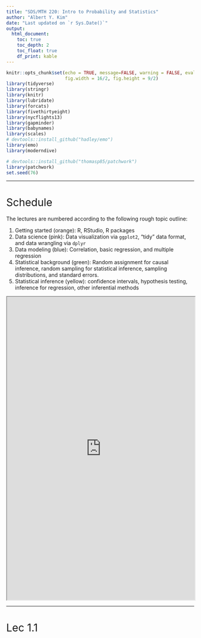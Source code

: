 ```yaml
---
title: "SDS/MTH 220: Intro to Probability and Statistics"
author: "Albert Y. Kim"
date: "Last updated on `r Sys.Date()`"
output:
  html_document:
    toc: true
    toc_depth: 2
    toc_float: true
    df_print: kable
---
```


<style>
h1{font-weight: 400;}
</style>

```r
knitr::opts_chunk$set(echo = TRUE, message=FALSE, warning = FALSE, eval=FALSE, 
                      fig.width = 16/2, fig.height = 9/2)
library(tidyverse)
library(stringr)
library(knitr)
library(lubridate)
library(forcats)
library(fivethirtyeight)
library(nycflights13)
library(gapminder)
library(babynames)
library(scales)
# devtools::install_github("hadley/emo")
library(emo)
library(moderndive)

# devtools::install_github("thomasp85/patchwork")
library(patchwork)
set.seed(76)
```
<style>
h1{font-weight: 400;}
</style>

***

# Schedule 

The lectures are numbered according to the following rough topic outline: 

1. Getting started (orange): R, RStudio, R packages
1. Data science (pink): Data visualization via `ggplot2`, "tidy" data format, and data wrangling via `dplyr`
1. Data modeling (blue): Correlation, basic regression, and multiple regression
1. Statistical background (green): Random assignment for causal inference, random sampling for statistical inference, sampling distributions, and standard errors. 
1. Statistical inference (yellow): confidence intervals, hypothesis testing, inference for regression, other inferential methods

<iframe src="https://docs.google.com/spreadsheets/d/e/2PACX-1vQM-5FVt5BKJZsfElEV19NwD2MXGgSVUfGLB7dUoD0MbCU6Dkzqx66UMxbgqMaiS6H8CP8numV5Xaf-/pubhtml?gid=1373353942&single=true&amp;widget=true&amp;headers=false" width="100%" height="810"></iframe>





***

# Lec 1.1


<!--


# Lec 5.11 + Final Exam Notes

## Final Exam

**Dates/times**: 

* Time/place listed [here](https://www.amherst.edu/system/files/media/Spring%25202018%2520Final%2520Exam%2520by%2520Course_1.pdf). 
* Midterm review Wed 5/2 7:30pm in Merrill 4.
    a) Go over [practice exam](static/Midterm-III.pdf). Note:
          + No solutions will be posted as I do not have a digital copy. 
          + This was a non-cummulative "third midterm" and not a cummulative final exam; expect your final to be longer.
    b) Go over past problem sets.
    c) Any questions you may have; if possible Slack them to me in advance.
* Office hours in SMudd 208
    a) Reading week: Thurs 5/3 2:30pm-5:30pm
    a) Finals week: Mon 5/7 1pm-5pm 
* Study center drop-in hours in Merrill 300B.
    a) Reading week:
        1. Sun 4/29 8pm-9pm
        1. Mon 4/30 7pm-9pm
        1. Tues 5/1 7pm-9pm
        1. Wed 5/2 7pm-9pm
        1. Thurs 5/3 8pm-9pm
    a) Finals week:
        1. Sun 5/6 7pm-9pm
        1. Mon 5/7 7pm-9pm


**Topics**:

* Please bring:
    a) A calculator (cell phone calculators not allowed). If you do not have access to one please Slack me. 
    a) (Optional) A single 3 x 5 inch double-sided index card "cheatsheet" with your name on it. You'll be submitting these with your final exam.
* Cummulative:
    + All lectures: Lec 1.1 thru Lec 5.11
    + All problem sets, both R and written components, including PS13 posted below.
* Use your class notes as your roadmap:
    a) They summarize what’s been covered in ModernDive + SDM and emphasize tricky ideas.
    b) They point to extra material on course webpage. 
* Questions involving basic pseudocode as seen in Lec 2.9 below on available seat miles may be asked.


## A/B Testing as a two-sample test

Recall the [results](static/africa/africa.html) of the "How many countries are there in Africa?" A/B test from Lec 4.3 where we randomly primed 

* Roughly half the students with "Are there less than 14 countries in Africa?"
* Roughly half the students with "Are there more than 94 countries in Africa?"

```r
africa <- read_csv("https://rudeboybert.github.io/STAT135/static/africa/africa.csv") %>% 
  select(group, number_of_countries)
head(africa)
ggplot(africa, aes(x = group, y = number_of_countries)) +
  geom_boxplot() +
  labs(x = "Priming statement", y = "Guessed number of countries in Africa",
       title = "Effects of priming on guessed number of countries in Africa")
```

**Analysis approach 1: Regression**

```r
africa_regression <- lm(number_of_countries ~ group, data = africa)
get_regression_table(africa_regression)
```


**Analysis approach 2: Two-sample t-test**

```r
t.test(number_of_countries ~ group, data = africa)
```




***



# Problem set 13 {#PS13}

## Overview

* Assigned Tuesday 4/25, **but you will not submit it**. Solutions to be posted during reading week.
* Only written component
* Learning goals:
    1. Inference for means: confidence intervals and hypothesis testing
    1. ANOVA
    1. Two-sample inference
    
## 1. Written component {#PS13_written}

1. Exercise 20.7 on home sales (page 540). For part a), assume all conditions are met since the sample size $n=36$ is "large enough."
1. Exercise 20.24 on parking
1. Exercise 20.38 on saving gas. Assume since the sample size $n=50$ is large, we can use the standard normal $z$-curve to compute $p$-values and not the $t$-distribution.
1. Exercise 26.1 on popcorn (page 774). Skip part ~~c)~~ b) and d); do parts a) and c) where the p-value is 0.00037. 
1. Exercise 26.5 on baking yeast. Skip part c)
1. Exercise 22.28 on graduation (page 618). Skip part a)


## 1. Written component solutions {#PS13_written_solutions}

Solutions <a target="_blank" class="page-link" href="static/PS/PS13_written_solutions.pdf">`PS13_written_solutions.pdf`</a>


***



# Lec 5.10

## Previous basic regression

Recall from ModernDive Chapter 6.2.2 we saw simple regression with one categorical explanatory variable:

* $y$: Life expectancy
* $x$: Continent (categorical with Africa set as baseline)

```r
library(ggplot2)
library(dplyr)
library(gapminder)
library(moderndive)

# Wrangle data:
gapminder2007 <- gapminder %>%
  filter(year == 2007) %>% 
  select(country, continent, lifeExp, gdpPercap)

# Exploratory data analysis:
ggplot(gapminder2007, aes(x = continent, y = lifeExp)) +
  geom_boxplot() +
  labs(x = "Continent", y = "Life expectancy", title = "Fig 1: Life expectancy by continent") 

# Fit regression
lifeExp_model <- lm(lifeExp ~ continent, data = gapminder2007)
get_regression_table(lifeExp_model)
```

For Americas, Asia, Europe, and Oceania, since all four 95% confidence intervals for the "bump" in the intercept relative to the baseline group Africa **do not** contain 0, this is suggestive that all four continents have significantly higher life expectancies than Africa. 

## Goal of ANOVA

Look at the above boxplot. Keeping in mind that while the solid black lines inside the boxes represent medians and not means, what ANOVA answers is: are the mean life expectancies of the 5 continents the same or is at least one of them different?

## ANOVA table

Here we have $k=5$ groups (each being a continent) and $n = 142$ observations (each being a country in 2007). Let's generate the ANOVA table by applying the `anova()` function to our saved model in `lifeExp_model`.

```r
anova(lifeExp_model)
```
```r
# anova(lifeExp_model) %>% 
#   broom::tidy(na.rm=TRUE) %>% 
#   mutate_if(is.numeric, round, digits = 4)
```

|term      |  df|     sumsq|    meansq| statistic| p.value|
|:---------|---:|---------:|---------:|---------:|-------:|
|continent |   4| 13060.676| 3265.1691|    59.714|       0|
|Residuals | 137|  7491.177|   54.6801|          |        |

The "null distribution" is the $F$ distribution with degrees of freedom

* $df_1 = k-1 = 5-1 = 4$
* $df_2 = n-k-1 = 142-4-1 = 137$

```r
dat <- data_frame(
  x = seq(0, 60, length = 1000) ,
  F = df(x, df1 = 4, df2 = 137)
)
ggplot(data=dat, aes(x=x)) + 
  geom_polygon(aes(y=F), fill="red", alpha=0.6) + 
  labs(x = "F", y = "density", title = "Fig 2: Null distribution of F test statistic") +
  geom_vline(xintercept = 59.714)
```

You can create a similar plot using `xpf()` (similarly to the `xpnorm()` function we used before when the null distribution is normal):

```r
library(mosaic)
xpf(59.714, df1 = 4, df2 = 137)
```



***



# Lec 5.8

On using p-values vs confidence intervals

* [Psychology journal bans papers containing p-values](https://www.nature.com/news/psychology-journal-bans-p-values-1.17001) "because the statistics were too often used to support lower-quality research."
* The [American Statistical Association](https://www.nature.com/news/statisticians-issue-warning-over-misuse-of-p-values-1.19503) put out a statement advising researchers to "avoid drawing scientific conclusions or making policy decisions based on p-values alone."



***


# Problem set 12 {#PS12}

## Overview

* Assigned Wednesday 4/18, due Tuesday 4/24.
* Only written component
* Learning goals: Practice inference for regression


## 1. Written component {#PS12_written}

1. Exercise 19.24 (page 515) on educated mothers. You can skip part b)
1. Exercise 25.1 (page 718) on graduation
1. ~~Exercise 25.3 on graduation~~ Skip.
1. Exercise 25.7 on graduation
1. Exercise 25.11 on graduation
1. Exercise 25.13 on graduation
1. Exercise 25.17 on graduation
1. Exercise 25.22 on house prices. Skip part c)
1. Exercise 25.24 on second home
1. Part VI Review Exercises 42 (page 742) on Old Faithful. Skip parts e) and f)
1. Revisit the solutions to PS08 R Markdown component <a target="_blank" class="page-link" href="static/PS/PS08_solutions.html">`PS08_solutions.html`</a>
    a) Recompute by hand the 95% confidence interval for the population slope for `log10_sqft_living` [0.399, 0.980] as we did in Lec 5.7
    a) Using $\alpha=0.01$ conduct a hypothesis test for the "condition 5" row. State your conclusion using both statistical and non-statistical language.


## 1. Written component solutions {#PS12_written_solutions}

Solutions <a target="_blank" class="page-link" href="static/PS/PS12_written_solutions.pdf">`PS12_written_solutions.pdf`</a>


***




# Problem set 11 {#PS11}

## Overview

* Assigned Wednesday 4/11, due Tuesday 4/17.
* Two components:
    1. Written component: To be handed in on paper at the start of lecture; no email submissions will be accepted.
    1. Central Limit Theorem quiz component. You'll have a quiz at the start of lecture on Tuesday 4/17. 



## 1. Written component {#PS11_written}

Note SDM is the textbook Stats: Data and Models 4th edition. 

1. SDM Exercise 18.15 on confidence intervals (p.490)
1. SDM Exercise 18.16 on confidence intervals
1. SDM Exercise 19.2 on being psychic (p.512)
1. SDM Exercise 19.4 on being psychic
1. SDM Exercise 19.7 on being psychic
1. SDM Exercise 19.9 on bad medicine


## 1. Written component solutions {#PS11_written_solutions}

Solutions <a target="_blank" class="page-link" href="static/PS/PS11_written_solutions.pdf">`PS11_written_solutions.pdf`</a>


## 2. Quiz component

<center>
<iframe width="533" height="300" src="https://www.youtube.com/embed/jvoxEYmQHNM" frameborder="0" allow="autoplay; encrypted-media" allowfullscreen></iframe>
</center>

<br>

Watch the above video on the Central Limit Theorem before lecture on Tuesday 4/17. At the start of lecture, you will have a brief quiz worth one tenth of your engagement grade (thus 1% overall).

## 2. Quiz component solutions


**Question 1**: The Central Limit Theorem guarantees what?



* **The averages of samples have approximately normal distributions**. In other words, the sampling distribution of $\overline{x}$ is Normal
* **As sample size gets bigger, the distribution of averages get more normal and narrower**. In other words, as $n \longrightarrow\infty$ the sampling distribution of $\overline{x}$ will more and more ressemble a perfect normal curve AND it gets narrower i.e. the spread shrinks i.e. the standard error gets smaller. 

<center>
<img src="static/images/CLT.png" alt="Drawing" style="height: 300px;"/>
</center>

<br>

**Question 2** For the Central Limit Theorem to "work," the population distribution from which you extract the samples to compute the sample averages should be normal as well.
    + a) TRUE or FALSE
    + b) What example is used in the video? Be specific about the nature of the distribution.

FALSE. For example, say we draw samples of size $n$ from the population distribution of dragon wing-spans, which everyone knows is bimodal. Even if this population distribution of individual dragon wing-spans isn't normal, the sampling distribution of $\overline{x}$ based on samples of size $n$ will still be normal.

<center>
<img src="static/images/dragon.png" alt="Drawing" style="height: 300px;"/>
</center>

<br>


***





# Lec 5.4

"Replicable" random values. Copy the following into a scratchpad and run the following code portions individually:

```r
# Run this
sample(1:10)

# Then this
sample(1:10)

# Then this
sample(1:10)

# Note how the results are different, due randomness. Now run this:
set.seed(76)
sample(1:10)

# Then this:
set.seed(76)
sample(1:10)

# Then this. Because the seed is different, the results are different:
set.seed(79)
sample(1:10)
```

We see that if we set the seed value, we get "replicable" randomness. Pick any number you like as the seed value. For example, [76 is a favorite number of mine](http://www.macleans.ca/wp-content/uploads/2014/05/MAC21_SUBBAN_CAROUSEL.jpg). 






***






# Problem set 10 {#PS10}

## Overview

* Assigned Friday 4/6, due Tuesday 4/10.
* Two components:
    1. R Markdown component: Submit both your `PS10_FirstName_LastName.Rmd` and `PS10_FirstName_LastName.html` files on [DropBox](https://www.dropbox.com/request/1pkgPo0nUdwSC00C1l1s) by 9am.
    1. Written component: To be handed in on paper at the start of lecture; no email submissions will be accepted.
* Learning goals:
    1. Inferring about an unknown population proportion $p$ using a confidence interval centered around the sample proportion: $\widehat{p} \pm \text{MoE}$:
    1. Generalizing the in-class "simulation of the sampling distribution"
        + From what we did in class: Estimating the population proportion red $p$ in the sampling bowl using the sample proportion $\widehat{p}$ based on a sample from the shovel with $n=50$ slots (both tactile and virtual samples).
        + To a new scenario: Estimating the population mean age $\mu$ in a sack of pennies using the sample mean $\overline{x}$ based on a sampled handful of $n=50$ pennies (only virtual samples).

<center>
<img src="static/images/sampling2.jpg" alt="Drawing" style="height: 200px;"/>
<img src="static/images/left_arrow.png" alt="Drawing" style="width: 50px;"/> 
<img src="static/images/sack_of_pennies.jpg" alt="Drawing" style="height: 200px;"/>
</center>

<br>

## 1. R Markdown component {#PS10_code}

1. **Hints**:
    1. Knit the problem set once before starting and read over the HTML file first.
    1. I *highly* recommend `View()`ing all data frames in your console as you go, but remember that you cannot include `View()` code in your `.Rmd` file.
1. Download the following R Markdown template file, upload it to RStudio Server and rename it to reflect your name: <a href="static/PS/PS10_FirstName_LastName.Rmd" download>`PS10_FirstName_LastName.Rmd`</a>
1. Complete the problems in the `.Rmd` file and make sure your file knits.
1. Export the **both** these files and submit using this [DropBox](https://www.dropbox.com/request/1pkgPo0nUdwSC00C1l1s) link
    + `PS10_FirstName_LastName.Rmd`
    + `PS10_FirstName_LastName.html`


## 1. R Markdown component solutions {#PS10_code_solutions}

* HTML file of solutions <a target="_blank" class="page-link" href="static/PS/PS10_solutions.html">`PS10_solutions.html`</a>
* `.Rmd` R Markdown source file of solutions <a href="static/PS/PS10_solutions.Rmd" download>`PS10_solutions.Rmd`</a>


## 2. Written component {#PS10_written}

Note SDM is the textbook Stats: Data and Models 4th edition. 


1. SDM Exercise 17.11 on market research (p.464).
1. SDM Exercise 17.20 on M&M parts b) and c) only
1. SDM Exercise 18.2 on "How's life?" (p.488)
1. SDM Exercise 18.6 on "How's life?". Hint:

```{eval=FALSE}
library(mosaic)
xqnorm(0.975, mean = 0, sd = 1)
```


## 1. Written component solutions {#PS10_written_solutions}

Solutions <a target="_blank" class="page-link" href="static/PS/PS10_written_solutions.pdf">`PS10_written_solutions.pdf`</a>





***




# Lec 5.1 + Midterm II Notes

## Midterm II

**Admin**: 

* Extra office hours this Wednesday 4/4 3:30pm-5:15pm in SMudd 208.
* If you require special accommodations, please fill out this [Google Form](https://docs.google.com/forms/d/e/1FAIpQLScaOVK9tlj4RvIffCxsjU6Dbo48teh3bhXwudeqlqsgE695eQ/viewform) by Tuesday at 5pm. 
* Midterm review tomorrow Tue 4/3 7pm-8pm in Merrill Science 4.
    a) Go over [practice midterm](static/Midterm-II.pdf). Note:
          + No solutions will be posted as I do not have a digital copy. 
          + The midterm last semester only covered modeling, there were no questions on statistical background (the green topics in the spreadsheet above.)
    b) Go over past problem sets
    c) Any questions you may have; if possible Slack them to me in advance.

**Topics**:

* Midterm covers
    + Lectures 3.1-4.6 (blue and green topics in schedule)
    + PS06-PS09.
* Use your class notes as your roadmap:
    a) They summarize what’s been covered in ModernDive + SDM and emphasize tricky ideas.
    b) They point to extra material on course webpage. 
* While you might need to understand given code, you will not be asked to directly write fully-functioning code. I might however ask you to write pseudocode as seen in Lec 2.9 on available seat miles.






***




# Lec 4.6

Recall:

* **Accuracy** relates to "how on target are we?" In other words, is the sampling distribution for the 1000 values of $\widehat{p}$ centered at the true population proportion $p$? 
* **Precision** relates to "how consistent are we?" or "how much do our estimates vary?" In other words, what is the spread of the sampling distribution for the 1000 values of $\widehat{p}$ as quantified by the standard deviation, which in this special case is called the standard error?  

<center>
<img src="static/images/accuracy_vs_precision.png" alt="Drawing" style="width: 500px;"/>
</center>






***





# Problem set 9 {#PS09}

## Overview

* Assigned Wed 3/28, due Tuesday 4/3
* Only one component:
    1. Written component: To be handed in on paper at the start of lecture; no email submissions will be accepted.
* Learning goals:
    1. Think about bias, random sampling, observational studies and random assignment for designed experiments. 
    1. Study the normal distribution

## 1. Written component {#PS09_written}

Note SDM is the textbook Stats: Data and Models 4th edition.

1. SDM Exercise 11.8 on Satisfactory satisfaction samples (p.314)
1. SDM Exercise 11.18 on social life. Questions are listed at the end of Exercise 11.16; do parts a), b), d), e), f), g)
1. SDM Exercise 12.2 on E-commerce (p.336)
1. SDM Exercise 12.20 on honesty
1. SDM Exercise 12.22 on vitamin B12. Questions are listed just before Exercise 12.21.
1. SDM Exercise 12.24 on insomnia. Questions are listed just before Exercise 12.21.
1. SDM Exercise 12.30 on greyhounds. Questions are listed just before Exercise 12.21.
1. SDM Exercise 5.2 on Mensa (p.134)
1. SDM Exercise 5.8 on IQ
    + Part a) is asking you to draw the normal curve and fill in the areas like on p.122
    + Hint: You can use the `xpnorm()` function from the `mosaic` package we saw in Lec 4.4 to verify your answers.
1. SDM Exercise 5.18 on Checkup
1. SDM Exercise 5.42 on Customer database
1. SDM Exercise 5.46 on IQ. Hint: In the `mosaic` package:
    + `xpnorm()` takes as input an `x` value and returns the proportion of the area of the normal curve on either side of `x`
    + `xqnorm()` does the reverse. It takes as input as desired proportion of the area of the normal curve and returns the `x` value


## 1. Written component solutions {#PS09_written_solutions}

Solutions <a target="_blank" class="page-link" href="static/PS/PS09_written_solutions.pdf">`PS09_written_solutions.pdf`</a>



***



# Lec 4.4

Interactive [Shiny app](https://www.datacamp.com/courses/building-web-applications-in-r-with-shiny) on Normal Distributions, in particular sliders to vary the orange normal curve's

1. mean $\mu$ i.e. center
1. standard deviation $\sigma$ i.e. spread

<center>
<a target="_blank" href="https://beta.rstudioconnect.com/connect/#/apps/3408/"><img src="static/images/normal_distribution.png" title="Normal distribution" width="600"/></a>
</center>





***


# Lec 4.3

* "Number of countries in Africa" results to be posted [here](static/africa/africa.html)
* [Google Form](https://docs.google.com/forms/d/e/1FAIpQLSfiA4RBXFupeaKs6cZ0yQDCGqkC4EsHR9jSvC7QyMpar-Mgew/viewform) to enter in sampling exercise data from today. 






***




# Lec 4.2

How Facebook makes [$100 million a day](http://www.adweek.com/digital/facebook-raked-in-9-16-billion-in-ad-revenue-in-the-second-quarter-of-2017/) (based on 2017 2nd quarter results):

1. [Split testing](https://www.facebook.com/business/help/1738164643098669), in particular the:
    + The video
    + "How split testing works" bullet points
1. From this [additional page](https://www.facebook.com/business/news/optimize-your-ads-with-split-testing), consider this image:

<center>
<img src="https://scontent.fbed1-2.fna.fbcdn.net/v/t39.2365-6/16781172_1889071008003422_7487644975081979904_n.gif?_nc_cat=0&oh=766bdf6ed3179016603380781a2e1d25&oe=5B31AA0B" alt="Drawing" style="width: 600px;"/>
</center>





***






# Problem set 8 {#PS08}

## Overview

* Assigned Tuesday 3/20, due Tuesday 3/27
* ~~Three~~ Two components: 
    1. R Markdown component: Submit **both** your `PS08_FirstName_LastName.Rmd` and `PS08_FirstName_LastName.html` files on [DropBox](https://www.dropbox.com/request/MzWcOGVIArEMCLpAZSgp) by 9am.
    1. Netflix "Black Mirror" quiz component. You'll have a quiz at the start of lecture on Tuesday 3/27. 
    1. ~~Written component~~ No written component this week. 
* Learning goals: Wrap up multiple regression.



## 1. R Markdown component {#PS08_code}

1. **Do this first!** Run the following line of code in your console to update 
the moderndive package to the latest [development version](https://github.com/moderndive/moderndive): `devtools::install_github("moderndive/moderndive")`
1. Download the following R Markdown template file, upload it to RStudio Server and rename it to reflect your name: <a href="static/PS/PS08_FirstName_LastName.Rmd" download>`PS08_FirstName_LastName.Rmd`</a>
1. **Do this first before editing the `.Rmd` file!**: Knit the file once and read over the questions first.
1. Complete the problems in the `.Rmd` file and make sure your file knits. If you are having trouble "knitting" your document, before asking for help, see if one of these [6 fixes](https://docs.google.com/document/d/1P7IyZ4On9OlrCOhygFxjC7XhQqyw8OludwChz-uFd_o/) work. In my experience, these fixes cover 90% of "knitting" errors.
1. Export the **both** these files and submit using this [DropBox](https://www.dropbox.com/request/MzWcOGVIArEMCLpAZSgp) link
    + `PS08_FirstName_LastName.Rmd`
    + `PS08_FirstName_LastName.html`


## 1. R Markdown component solutions {#PS08_code_solutions}

* HTML file of solutions <a target="_blank" class="page-link" href="static/PS/PS08_solutions.html">`PS08_solutions.html`</a>
* `.Rmd` R Markdown source file of solutions <a href="static/PS/PS08_solutions.Rmd" download>`PS08_solutions.Rmd`</a>


## 2. Quiz component

<center>
<img src="static/images/hang_the_dj.png" alt="Drawing" style="width: 400px;"/>
</center>

<br>

Watch Netflix -> Black Mirror -> Season 4 -> Episode 4 "Hang the DJ" (about 51 minutes) before lecture on Tuesday 3/27. At the start of lecture, you will have a brief quiz worth one tenth of your engagement grade (thus 1% overall). Note, if you are uncomfortable watching sexually explicit scenes and would rather skip them, they occur at:

1. 15:10 - 16:32
1. 22:02 - 22:29
1. 24:46 - 24:53
1. 42:19 - 43:09

I encourage you to watch with your classmates! If you do not have access to Netflix please complete this [Google Form](https://docs.google.com/forms/d/e/1FAIpQLSdjU-zorD6vvl8IG0v-cKgGyfPfLCx3gNu_H0ZK9Ip2OE-SXw/viewform) by Thursday March 3/22 5pm. 




***




# Lec 4.1

**First scenario**: A doctor goes over medical records and finds that individuals who sleep with their shoes on tend to wake up with headaches. Does sleeping with your shoes on cause you to get a headache?

<center>
<img src="static/images/shoes.jpg" alt="Drawing" style="width: 300px;"/> 
<img src="static/images/left_arrow.png" alt="Drawing" style="width: 50px;"/> 
<img src="static/images/headache.jpg" alt="Drawing" style="width: 300px;"/>
</center>

<br>

**Other scenarios**:

1. You look at income data and find that individuals with more years of
education, in particular a college degree, tend to also have higher earnings.
Does college cause indivivuals to have higher earnings?
1. You look at the annual income of all Middlebury College faculty and find that
those faculty who identify as female tend to earn less than those who identify
as male. Does being female cause faculty to earn less than males at Middlebury?
1. You look at health records data and find that those individuals who take
multivitamins daily tend to be in better health. Do multivitamins cause better
health?



***





# Problem set 7 {#PS07}

## Overview

* Assigned Wednesday 3/7, due Tuesday 3/20 (after break)
* Three components: Two required and one optional
    1. R Markdown component: Submit **both** your `PS07_FirstName_LastName.Rmd` and `PS07_FirstName_LastName.html` files on [DropBox](https://www.dropbox.com/request/sZ1Nr8nrB1hocMchWVKG) by 9am.
    1. Written component: To be handed in on paper at the start of lecture; no email submissions will be accepted.
    1. **Optional**: DataCamp component.
* Learning goals:
    1. Basic regression with a categorical explanatory variable
    1. Starting multiple regression questions
    1. Unpacking hate crime occurrence in the US; extending on [Problem Set 02](#PS02)
* Hints:
    1. If you are having trouble "knitting" your document, before asking for help, see if one of these [6 fixes](https://docs.google.com/document/d/1P7IyZ4On9OlrCOhygFxjC7XhQqyw8OludwChz-uFd_o/) work. In my experience, these fixes cover 90% of "knitting" errors.



## 1. R Markdown component {#PS07_code}

1. Download the following R Markdown template file, upload it to RStudio Server and rename it to reflect your name: <a href="static/PS/PS07_FirstName_LastName.Rmd" download>`PS07_FirstName_LastName.Rmd`</a>
1. Complete the problems in the `.Rmd` file and make sure your file knits.
1. Export the **both** these files and submit using this [DropBox](https://www.dropbox.com/request/sZ1Nr8nrB1hocMchWVKG) link
    + `PS07_FirstName_LastName.Rmd`
    + `PS07_FirstName_LastName.html`
1. You should see the following confirmation screen:
<center>
<img src="static/images/confirmation.png" alt="Drawing" style="width: 400px;"/>
</center>



## 1. R Markdown component solutions {#PS07_code_solutions}

* HTML file of solutions <a target="_blank" class="page-link" href="static/PS/PS07_solutions.html">`PS07_solutions.html`</a>
* `.Rmd` R Markdown source file of solutions <a href="static/PS/PS07_solutions.Rmd" download>`PS07_solutions.Rmd`</a>



## 2. Written component {#PS07_written}

Note SDM is the textbook Stats: Data and Models 4th edition.

1. SDM Exercise 28.2 on candy sales (p.838)
1. SDM Exercise 28.4 on movie profits
1. SDM Exercise 28.12 more interpretations
1. SDM Exercise 28.14 parts a) and c) on Scottish hill races
1. SDM Exercise 28.20 parts a) and b) on GPA and SAT's


## 2. Written component solutions {#PS07_written_solutions}

Solutions <a target="_blank" class="page-link" href="static/PS/PS07_written_solutions.pdf">`PS07_written_solutions.pdf`</a>


## 3. Optional: DataCamp component

This week's DataCamp course [Multiple and Logistic Regression](https://www.datacamp.com/courses/multiple-and-logistic-regression) is **optional**. If you would like:

1. Another perspective on the same material we are learning, I recommend you in particular watch the videos.
1. More practice coding, I recommend you in particular go over the coding exercises.

Login to DataCamp, in the top navbar click Groups -> STAT/MATH 135 ... -> My Assignments -> 3 newly listed chapters:

1. Parallel slopes
1. Evaluating and extending parallel slopes model
1. Multiple Regression



***



# Lec 3.7

In ModernDive 7.2, we'll be modeling

* $y$ outcome variable teaching score
* Explantory variables:
    + $x_1$: numerical variable age
    + $x_2$: categorical (in this case binary) variable gender

but using two approaches:

1. ModernDive 7.2.2: Parallel slopes model
1. ModernDive 7.2.3: Interaction model


```r
load(url("http://www.openintro.org/stat/data/evals.RData"))
evals <- evals %>%
  select(score, age, gender)

coeff <- lm(score ~ age + gender, data = evals) %>% 
  coef() %>%
  as.numeric()
slopes <- evals %>%
  group_by(gender) %>%
  summarise(min = min(age), max = max(age)) %>%
  mutate(intercept = coeff[1]) %>%
  mutate(intercept = ifelse(gender == "male", intercept + coeff[3], intercept)) %>%
  gather(point, age, -c(gender, intercept)) %>%
  mutate(y_hat = intercept + age * coeff[2])

set.seed(76)
p1 <- ggplot(evals, aes(x = age, y = score, col = gender)) +
  geom_jitter(alpha = 0.3) +
  labs(x = "Age", y = "Teaching Score", color = "Gender", title = "Fig 7.5: Parallel slopes model") +
  geom_line(data = slopes, aes(y = y_hat), size = 1) + 
  theme(legend.position="none")

set.seed(76)
p2 <- ggplot(evals, aes(x = age, y = score, col = gender)) +
  geom_jitter(alpha = 0.3) +
  labs(x = "Age", y = "Teaching Score", color = "Gender", title = "Fig 7.4: Interaction model") +
  geom_smooth(method = "lm", se = FALSE)
p1 + p2 #+ plot_layout(nrow = 1, widths = c(15, 16))
```



***



# Lec 3.6

**Midterm I Question 4.b)** Both the following plots show the relationship between life expectancy and GDP per
capita in 2007 in the `gapminder` data, but the right one has GDP per capita (USD) on the x-axis on a $\log10$-scale using `scale_x_log10()`. Thus:

* Left plot: the white grid lines on the x-axis denote **additive** differences of $+10000$ 
* Right plot: the white grid lines on the x-axis denote **multiplicative** differences of $\times 10$

```r
gapminder2007 <- gapminder %>% 
  filter(year == 2007)

# Simple plot -------------------------------------------------------------
base <- ggplot(gapminder2007, aes(x = gdpPercap, y = lifeExp, col = continent, size = pop)) + 
  geom_point() + 
  labs(
    y = "Life expectancy (years)", 
    color = "Continent", size = "Population"
  ) +
  theme(legend.position="none", panel.grid.minor = element_blank())
  
p1 <- base +
  labs(x = "GDP per capita", title = "Regular x-axis") +
  scale_x_continuous(labels = scales::dollar_format())
p2 <- base +
  labs(x = "GDP per capita (log-scale)", title = "log10 x-axis") + 
  scale_x_log10(breaks = c(100, 1000, 10000, 100000), limits = c(NA, 10^5), labels = scales::dollar_format())
p1 + p2
```


**Midterm I Question 5.f)** Counterexample. Both these datasets have 11 values and the same quartiles as Nashville (32K, 60K, and 100K), but have different proportions greater than 80K:

```r
data_frame(
  data1 = c(16, 17, 32, 33, 54, 60, 61, 62, NA, NA, 100, 110, 115),
  data2 = c(16, 17, 32, 33, 54, 60, NA, NA, 98, 99, 100, 110, 115)
) %>% 
  t() %>% kable()
```

| Dataset    |   |   |  |   |   |   |   |   |   |   |  |    |    |
|:-----|--:|--:|--:|--:|--:|--:|--:|--:|--:|--:|---:|---:|---:|
|Data 1 | 16| 17| **32** | 33| 54| **60**| 61| 62| | | **100**| 110| 115|
|Data 2 | 16| 17| **32** | 33| 54| **60**| | | 98| 99| **100**| 110| 115|



***



# Problem set 6 {#PS06}

## Overview

* Assigned Wednesday 2/28, due Tuesday 3/6
* Three components: Two required and one optional
    1. R Markdown component: Submit **both** your `PS06_FirstName_LastName.Rmd` and `PS06_FirstName_LastName.html` files on [DropBox](https://www.dropbox.com/request/DBiehQ87zY8GQrdrxYRh) by 9am.
    1. Written component: To be handed in on paper at the start of lecture; no email submissions will be accepted.
    1. **Optional**: DataCamp component.
* Learning goals:
    1. Baby's first regression in R.
    1. Interpreting regression.
* Hints:
    1. It's best to knit your `.Rmd` file early and knit often, so that you can catch errors early.
    1. If you are having trouble "knitting" your document, before asking for help, see if one of these [6 fixes](https://docs.google.com/document/d/1P7IyZ4On9OlrCOhygFxjC7XhQqyw8OludwChz-uFd_o/) work. In my experience, these fixes cover 90% of "knitting" errors.



## 1. R Markdown component {#PS06_code}

1. Download the following R Markdown template file, upload it to RStudio Server and rename it to reflect your name: <a href="static/PS/PS06_FirstName_LastName.Rmd" download>`PS06_FirstName_LastName.Rmd`</a>
1. Complete the problems in the `.Rmd` file and make sure your file knits.
1. Export the **both** these files and submit using this [DropBox](https://www.dropbox.com/request/DBiehQ87zY8GQrdrxYRh) link
    + `PS06_FirstName_LastName.Rmd`
    + `PS06_FirstName_LastName.html`
1. You should see the following confirmation screen:
<center>
<img src="static/images/confirmation.png" alt="Drawing" style="width: 400px;"/>
</center>


## 1. R Markdown component solutions {#PS06_code_solutions}

* HTML file of solutions <a target="_blank" class="page-link" href="static/PS/PS06_solutions.html">`PS06_solutions.html`</a>
* `.Rmd` R Markdown source file of solutions <a href="static/PS/PS06_solutions.Rmd" download>`PS06_solutions.Rmd`</a>


## 2. Written component {#PS06_written}

Note SDM is the textbook Stats: Data and Models 4th edition.

1. Read ModernDive 6.3.3 and answer this question: the "best-fitting" regression line is "best" in that it minimizes what?
1. SDM Exercise 7.16 on engine size (p.207)
1. SDM Exercise 7.18 on engine size
1. SDM Exercise 7.20 on engine size
1. SDM Exercise 7.42 on roller coasters
1. SDM Exercise 7.58 parts b) and c) on wildfires
1. SDM Exercise 8.12 on cell phones (p.238)
1. SDM Exercise 8.36 on marriage age parts b)-d)


## 2. Written component solutions {#PS06_written_solutions}

Solutions <a target="_blank" class="page-link" href="static/PS/PS06_written_solutions.pdf">`PS06_written_solutions.pdf`</a>


## 3. Optional: DataCamp component

This week's DataCamp course [Correlation and Regression](https://www.datacamp.com/courses/correlation-and-regression) is **optional**. If you would like:

1. Another perspective on the same material we are learning, I recommend you in particular watch the videos.
1. More practice coding, I recommend you in particular go over the coding exercises.

Login to DataCamp, in the top navbar click Groups -> STAT/MATH 135 ... -> My Assignments -> 4 newly listed chapters:

1. Correlation and Regression: Visualizing two variables
1. Correlation and Regression: Correlation
1. Correlation and Regression: Simple linear regression
1. Correlation and Regression: Interpreting regression models





***



# Problem set 5 {#PS05}

## Overview

* Assigned Tuesday 2/20, due Tuesday 2/27
* Two components:
    1. Google Form component: Fill out this [Google Form](https://docs.google.com/forms/d/e/1FAIpQLSc_Hlq6V3vVet6kadmQTaKGvi-BafuXC2rqbx_qu5JzPihnFA/viewform) with what you thought were the 2-3 most salient differences between the male and female StitchFix "style guide" quizzes. 
    1. R Markdown component: Submit your `PS05_FirstName_LastName.Rmd` file (not the `PS05_FirstName_LastName.html` file) on [DropBox](https://www.dropbox.com/request/K99L914qvbBW6b6kOey3) by 9am; no submissions will be accepted after 9am. In the outside chance there is a problem with the DropBox link, Slack direct message me your problem set before 9am. 
* Learning goals:
    1. Shorter problem set for you to get used to working in RMarkdown.
    1. More practice data wrangling.
    1. Start thinking of modeling an outcome variable in terms of "input" explanatory/predictor variables.
* Hints:
    1. For any data wrangling exercises, I highly suggest you write out the *pseudocode* first, as we did in Lec 2.9 in the "available seat miles" exercise.
    1. It's best to knit your `.Rmd` file early and knit often, so that you can catch errors early.
    1. If you are having trouble "knitting" your document, before asking for help, see if one of these [6 fixes](https://docs.google.com/document/d/1P7IyZ4On9OlrCOhygFxjC7XhQqyw8OludwChz-uFd_o/) work. In my experience, these fixes cover 90% of "knitting" errors.
    1. Do not spin your wheels! I **highly** recommend you allow yourself enough time to come to office hours and/or drop-in center hours on Monday in case you get stuck not being able to Knit. 


## 1. Google Form component

1. Read the following article on [StitchFix](https://fashionista.com/2018/01/katrina-lake-stitch-fix)
1. Watch the following video:  
<center><a href="http://abcnews.go.com/Lifestyle/clothing-box-services-stitch-fix-wantable-dia/story?id=49794347">
<img border="0" alt="GMA" src="static/images/GMA.png" width="600">
</a>
</center>   
1. Go to [StitchFix](https://www.stitchfix.com/) -> Select your (binary) gender -> Complete the "style guide" quiz. If you would rather not use your own email, copy and paste a temporary email from <https://www.tempmailaddress.com/>.
1. Logout of StitchFix, create a new account using a different email, and repeat the above steps but for the *opposite gender* than the one you selected.
1. In this [Google Form](https://docs.google.com/forms/d/e/1FAIpQLSc_Hlq6V3vVet6kadmQTaKGvi-BafuXC2rqbx_qu5JzPihnFA/viewform), note what you feel are the 2-3 most salient differences between the "style guide" quiz for men and for women. 


## 2. R Markdown component {#PS05_code}

1. Download the following R Markdown template file, upload it to RStudio Server and rename it to reflect your name: <a href="static/PS/PS05_FirstName_LastName.Rmd" download>`PS05_FirstName_LastName.Rmd`</a>
1. Complete the problems in the `.Rmd` file and make sure your file knits.
1. Export the file `PS05_FirstName_LastName.Rmd` to your computer (not the `PS05_FirstName_LastName.html` file) and submit it using this [DropBox](https://www.dropbox.com/request/K99L914qvbBW6b6kOey3) link.


## 2. R Markdown component solutions {#PS05_code_solutions}

* HTML file of solutions <a target="_blank" class="page-link" href="static/PS/PS05_solutions.html">`PS05_solutions.html`</a>
* `.Rmd` R Markdown source file of solutions <a href="static/PS/PS05_solutions.Rmd" download>`PS05_solutions.Rmd`</a>



***



# Lec 3.1 + Midterm I Notes

## Midterm I

**Admin**: 

* Extra office hours this Wednesday 2/21 in SMudd 208 4:30-6:30.
* If you require special accommodations, please fill out this [Google Form](https://docs.google.com/forms/d/e/1FAIpQLSdqbXFb25j_FUFK95sC6sHyBbyxqQKmA2nRHO35L34rYE-q7g/viewform) by Tuesday at 5pm. 
* Midterm review tomorrow 7pm Merrill Science 4
    a) Go over [practice midterm](static/Midterm-I.pdf). Skip Q3.
    b) Any questions you may have; if possible Slack them to me in advance.

**Topics**:

* Midterm covers Lectures 1.1-2.9 (Orange and pink topics in schedule) & PS01-PS04.
* Use your class notes as your roadmap:
    a) They summarize what’s been covered in ModernDive and emphasize tricky ideas.
    b) They point to extra material on course webpage below. 
* While you might need to understand given code, you will not be asked to directly write fully-functioning code. I might however ask you to write pseudocode as seen in Lec 2.9 on available seat miles.

## R Markdown

1. First, change RStudio default configurations:
    a) Go to RStudio menu bar -> Tools -> Global Options... -> R Markdown
    a) Uncheck box next to "Show output inline for all R Markdown Documents"
1. Second, create a new R Markdown `.Rmd` file and "Knit" it.
    a) Go to RStudio menu bar -> File -> New File -> R Markdown -> Set Title to "testing". A file `testing.Rmd` should show up.
    a) Click the arrow next to "Knit" -> "Knit to HTML" -> Save as "testing". An HTML (webpage) should pop up; you may need to disable your browser's pop-up blocker.


***


# Lec 2.9

## In-class data wrangling exercise

**Note**: This is a bit harder than what will be expected of you in this course,
but it is a nice all-encompassing and real example.

1. Run the starter code below to view the data frame of interest for today. (Note `joins` are not a required topic in this class; if you're still interested in learning how to join two datasets, read the optional [ModernDive Section 5.8](https://moderndive.github.io/moderndive_book/5-wrangling.html#joins).)
1. In groups of 2-3 sketch out the steps on the board to wrangle out a data frame of the [available seat miles](https://en.wikipedia.org/wiki/Available_seat_miles) for each airline in 2013 in descending order. Available seat miles is a measure of airline capacity.

**Hints**:

1. Take a close look at the data at your disposal in `View(flights_plus)`.
1. Sketch out what your end goal is roughly going to look like and then fill in all steps in between. This way you won't confuse *what* you are trying to do (the algorithm) with *how* you are going to do it (writing code). 
1. Recall the 5 main verbs (5MV) for data wrangling we've seen so far:
    a) `filter()` rows
    a) `summarize()` many values to one using a summary statistic function like `mean()`, `median()`, etc.
    a) `group_by()` to add grouping meta-data
    a) `mutate()` existing variables to create new ones
    a) `arrange()` the rows of a data frame in order of one of the variables
    a) Extra: `select()` specific columns (i.e. variables) of your dataset.

**Starter Code**:

```r
library(dplyr)
library(nycflights13)
# Don't worry if you don't fully understand what's going on here.
flights_plus <- flights %>% 
  left_join(planes, by = "tailnum") %>% 
  rename(year = year.x, year_manufactured = year.y) %>% 
  left_join(airlines, by = "carrier") %>% 
  filter(!is.na(seats))
View(flights_plus)
```

## Quick Solutions

Based on the pseudocode we wrote in class:

```r
flights_plus %>% 
  filter(year == 2013) %>% 
  select(name, seats, distance) %>% 
  mutate(flight_ASM = seats * distance) %>% 
  group_by(name) %>% 
  summarize(total_ASM = sum(flight_ASM)) %>% 
  arrange(desc(total_ASM))
```
```r
flights_plus <- flights %>% 
  left_join(planes, by = "tailnum") %>% 
  rename(year = year.x, year_manufactured = year.y) %>% 
  left_join(airlines, by = "carrier") %>% 
  filter(!is.na(seats))

flights_plus %>% 
  filter(year == 2013) %>% 
  select(name, seats, distance) %>% 
  mutate(flight_ASM = seats * distance) %>% 
  group_by(name) %>% 
  summarize(total_ASM = sum(flight_ASM)) %>% 
  arrange(desc(total_ASM))
```

## Detailed Solutions

First, let's keep only the rows and variables we're interested in. This allows us to spend less mental energy looking at the data since we've eliminated all rows and columns we don't need. Note however since we only had 2013 flights to begin with, the `filter(year == 2013)` was not actually necessary.

```r
flights_plus %>%
  filter(year == 2013) %>%
  select(name, seats, distance)
```
```r
flights_plus %>%
  filter(year == 2013) %>%
  select(name, seats, distance) %>% 
  print()
```

Let's calculate on each individual flight's available seat miles and save this in a variable `flight_ASM`. Notice how there are still `nrow(flights_plus) %>% comma()` rows in the resulting data frame, one for each flight:

```r
flights_plus %>%
  filter(year == 2013) %>%
  select(name, seats, distance) %>%
  mutate(flight_ASM = seats * distance)
```
```r
flights_plus %>%
  filter(year == 2013) %>%
  select(name, seats, distance) %>%
  mutate(flight_ASM = seats * distance) %>% 
  print()
```


Now let's add grouping structure "meta-data". Note the `Groups: name [16]` meta-data at the top of the data frame output indicating that the rows are grouped by `name` of which there are 16 possible values (one for each carrier). Also note that the data has not changed, we still have `nrow(flights_plus) %>% comma()` rows: 

```r
flights_plus %>%
  filter(year == 2013) %>%
  select(name, seats, distance) %>%
  mutate(flight_ASM = seats * distance) %>%
  group_by(name)
```
```r
flights_plus %>%
  filter(year == 2013) %>%
  select(name, seats, distance) %>%
  mutate(flight_ASM = seats * distance) %>%
  group_by(name) %>% 
  print()
```

Let's now `summarize()` each group by using the `sum()` function. We now only have 16 rows, one for each carrier: 

```r
flights_plus %>%
  filter(year == 2013) %>%
  select(name, seats, distance) %>%
  mutate(flight_ASM = seats * distance) %>%
  group_by(name) %>%
  summarize(total_ASM = sum(flight_ASM))
```
```r
flights_plus %>%
  filter(year == 2013) %>%
  select(name, seats, distance) %>%
  mutate(flight_ASM = seats * distance) %>%
  group_by(name) %>%
  summarize(total_ASM = sum(flight_ASM)) %>% 
  print()
```

And finally, `arrange()` in `desc`ending order of `total_ASM`:

```r
flights_plus %>%
  filter(year == 2013) %>%
  select(name, seats, distance) %>%
  mutate(flight_ASM = seats * distance) %>%
  group_by(name) %>%
  summarize(total_ASM = sum(flight_ASM)) %>%
  arrange(desc(total_ASM))
```
```r
flights_plus %>%
  filter(year == 2013) %>%
  select(name, seats, distance) %>%
  mutate(flight_ASM = seats * distance) %>%
  group_by(name) %>%
  summarize(total_ASM = sum(flight_ASM)) %>%
  arrange(desc(total_ASM)) %>% 
  print()
```

***

# Lec 2.8

Baby names trend analysis:

<center><a target="_blank" href="https://beta.rstudioconnect.com/connect/#/apps/3275/"><img src="static/images/babynames.png" title="Baby names trend analysis" width="600"/></a></center>


***


# Problem set 4 {#PS04}

## Overview

* Assigned Tuesday 2/13, due Tuesday 2/20
* Three components:
    1. DataCamp: Due at 9am. Two chapters and a feedback survey.
    1. Written component: To be handed in on paper at the start of lecture; no email submissions will be accepted.
    1. Code component: Due on [DropBox](https://www.dropbox.com/request/ExSvsgvFXpzT5uVyQnGw) at 9am; no submissions will be accepted after 9am. In the outside chance there is a problem with the DropBox link, Slack direct message me your problem set before 9am. 
* Learning goals:
    1. Practice, practice, practice data wrangling.
* Hints:
    1. Coding component: Read Chapter 5 in ModernDive and complete the DataCamp portion first, then do the coding component. In particular the new Subsection 5.5.1 on `group_by()` more than one variable. 
    1. Coding component: Sketch out your "algorithm" on paper first and only then start coding, just as we did in the in-class exercise for Lec 2.9 involving available seat miles. 
    1. DataCamp: We've seen one way to add a title is to add a `labs(title = "TITLE TEXT")` layer to a plot. A second way to add a `+ ggtitle("TITLE TEXT")` layer to a plot

## 1. DataCamp

1. Login to DataCamp, in the top navbar click Groups -> STAT/MATH 135 ... -> My Assignments -> Complete the 2 newly listed chapters:
    a) Introduction to the Tidyverse: Grouping and summarizing (do this one first)
    b) Introduction to the Tidyverse: Types of visualizations
2. After you're done the above, fill out this [Feedback Survey](https://docs.google.com/forms/d/e/1FAIpQLSc2mJ7ByrRQdZHbRvcFZ2C19LJsFQOH2Z-pLwMu-WQpxyboAw/viewform) on the "Introduction to the Tidyverse" DataCamp courses from PS03 and PS04, comparing them to the "Intro to R" and "Intermediate R" DataCamp courses from PS01 and PS02.


## 2. Written component {#PS04_written}

First, read the following links to get an idea of the context of the datasets you'll work with in the code component.

* FiveThirtyEight: [The Most Common Unisex Names In America: Is Yours One Of Them?](https://fivethirtyeight.com/features/there-are-922-unisex-names-in-america-is-yours-one-of-them/)
* FiveThirtyEight: [How to Tell Someone’s Age When All You Know Is Her Name](https://fivethirtyeight.com/features/how-to-tell-someones-age-when-all-you-know-is-her-name/)

Then answer the following questions, some of which will require you to complete the coding component below:

* Question 1: Babynames
    a) What makes a name "unisex" according to 538's definition?
    a) In the "How to Tell Someone’s Age When All You Know Is Her Name" article, the Figure "Median Ages for Males with the 25 Most Common Names" involves 25 instances of a) <u>&nbsp;&nbsp;&nbsp;&nbsp;&nbsp;&nbsp;&nbsp;&nbsp;&nbsp;&nbsp;&nbsp;&nbsp;&nbsp;&nbsp;&nbsp;</u> (a graphic we've seen in class) but each without the b) <u>&nbsp;&nbsp;&nbsp;&nbsp;&nbsp;&nbsp;&nbsp;&nbsp;&nbsp;&nbsp;&nbsp;&nbsp;&nbsp;&nbsp;&nbsp;</u>. What are a) and b)?
    a) In the "How to Tell Someone’s Age When All You Know Is Her Name" article, consider the names in the Figure "Youngest Male Names". Which name has the largest spread (i.e. variation) in age? Compute by hand a previously seen *summary statistic* of this spread based on based on the values in this figure. In other words, you don't need to use the `babynames` dataset, rather just read off approximate values from graphics.  
    a) Repeat the above for the names in the Figure "Youngest Female Names" 


## 2. Written component solutions {#PS04_written_solutions}

* Question 1: Babynames
    a) If at least one third of babies with that name were female and at least one third of babies with that name were male. 
    a) These were 25 instances of a) boxplots without the b) whiskers.
    a) "Oliver" has the largest gap between the 25th and 75th percentile of about 2.5 years and 35 years respectively. In other words, 25% of Olivers are younger than about 2.5 years while 25% of Olivers are older than about 35 years old. A measure of spread we've seen based on these two values is the *interquartile range*, or the difference of the 3rd and 1st quartile, of 35-2.5=32.5 years. **What does this all mean?** You'll encounter a lot of both really young, and a lot of older Olivers. On the other hand, Jaydens will tend to be of similar age. 
    a) "Ella" has the largest gap between the 25th and 75th percentile of about 5 years and 55 years respectively. In other words, 25% of Ellas are younger than 5 years while 25% of Ellas are older than about 55 years old. The *interquartile range* is 55 - 5 = 50 years, a much larger spread than the Olivers! **What does this all mean?** There is even more variation, or differences, in ages in Ellas than Olivers!

## 3. Code component {#PS04_code}

* Follow the same procedure as in the [PS02 code component](#PS02_code) to create, save, and submit a `PS04_YourFirstName_YourLastName.R` scratch pad. 
* Submit using this [DropBox](https://www.dropbox.com/request/ExSvsgvFXpzT5uVyQnGw) link.
* Please note that all questions in the coding component can be answered by copying/pasting/tweaking exisiting code in ModernDive:
    + Find something similar to what you want in ModernDive.
    + Copy and paste the code that made this plot in `PS04_YourFirstName_YourLastName.R`.
    + Tweak the code to match what you want.


```r
# Name: WRITE YOUR NAME HERE
# Collaboration: INDICATE WHO YOU COLLABORATED WITH FOR THIS PROBLEM SET

# Load all necessary packages:
library(ggplot2)
library(dplyr)
library(fivethirtyeight)
library(babynames)

# Question 1 --------------------------------------------------------------
# Let's load the evals data from PS03 and View() it
load(url("http://www.openintro.org/stat/data/evals.RData"))
evals <- as_data_frame(evals)
View(evals)

# a) In PS03 -> Coding Component -> Q1.c), you created a boxplot comparing
# teaching scores between men and women. Copy/paste/tweak a data wrangling
# example in ModernDive Chapter 5 to compute the two medians in these plots
# exactly.


# b) In PS03 -> Coding Component -> Q1.d), you created a boxplot comparing
# teaching scores between men and women but this time faceted by ethnicity.
# Copy/paste/tweak a data wrangling example in ModernDive Chapter 5 to compute
# these four medians exactly in these plots exactly and arrange them in
# descending order.



# Question 2 --------------------------------------------------------------
# Let's View() the bechdel dataset from PS03 from the fivethirtyeight package
View(bechdel)

# a) In PS03 -> Coding Component -> Q2 you created a visualization that shows
# the distribution of the variable clean_test, which is the result of the
# bechdel test for each movie. Copy/paste/tweak a data wrangling example in
# ModernDive Chapter 5 to output a data frame showing the counts of movies for
# each of the 5 levels i.e. outcomes of the bechdel test.



# Question 3 --------------------------------------------------------------
# Let's View() the babynames dataset from the babynames package
View(babynames)

# Read the help file associated with this dataset to get a sense of the
# variables included:
?babynames

# a) Create a time series plot comparing the number (not percentage for now) of
# male babies born with the name from PS04 -> Written Component -> Q1.c). You'll
# need to copy/paste/tweak code from both ModernDive Chapter 3 (data
# visualization) and 5 (data wrangling) to achieve this.

# b) Create a time series plot comparing the number of female babies born with
# the name from PS04 -> Written Component -> Q1.d). You'll need to
# copy/paste/tweak code from both ModernDive Chapter 3 (data visualization) and
# 5 (data wrangling) to achieve this.

# c) Create a time series plot comparing the number of babies born with one of
# the "unisex" names from the fivethirtyeight articles for each year but making
# sure to distinguish between the sexes. There is more than one way to do this.
# You'll need to copy/paste/tweak code from both ModernDive Chapter 3 (data
# visualization) and 5 (data wrangling) to achieve this.

```


## 3. Code component solutions {#PS04_code_solutions}

Load all necessary packages:

```r
library(ggplot2)
library(dplyr)
library(fivethirtyeight)
library(babynames)
```

### Question 1

**a) Compute median teaching scores exactly**

```r
# Load evals data
load(url("http://www.openintro.org/stat/data/evals.RData"))
evals <- as_data_frame(evals)

evals %>%
  group_by(gender) %>% 
  summarize(median = median(score))

evals %>%
  group_by(gender, ethnicity) %>% 
  summarize(median = median(score)) %>% 
  arrange(desc(median))
```

These values are the values of the solid horizontal lines of the boxplots from PS03 -> coding component -> Q1.c) and d):

```r
ggplot(data = evals, mapping = aes(x = gender, y = score)) +
  labs(x = "Gender", y = "Teaching score", title = "Teaching scores at UT Austin by gender") +
  geom_boxplot()
ggplot(data = evals, mapping = aes(x = gender, y = score)) +
  labs(x = "Gender", y = "Teaching score", title = "Teaching scores at UT Austin by gender and ethnicity") +
  geom_boxplot() +
  facet_wrap(~ethnicity)
```



### Question 2

**a) Showing the counts of movies for each of the 5 levels i.e. outcomes of the bechdel test.**

All we are doing here is explicitly computing the height of the bars of the following barplot from PS03 -> coding component -> Q2:

```r
ggplot(data = bechdel, mapping = aes(x = clean_test)) +
  geom_bar() +
  labs(x = "Bechdel test result", y = "Count", title = "Bechdel test results")
```

```r
bechdel %>% 
  group_by(clean_test) %>% 
  summarize(count = n())
```


### Question 3

**a) Time series plot of males named "Oliver"** 

```r
olivers <- babynames %>% 
  filter(sex == "M", name == "Oliver")

ggplot(data = olivers, mapping = aes(x = year, y = n)) +
  geom_line() +
  labs(x = "Year", y = "Number of births", title = "Number of male Olivers born in the US")
```

Some notes:

* After a bump in the 1920's, Oliver is back in style and trending! Keep in mind we are only showing counts and thus the US population size is not incorporated in this plot. 
* We're only interested in the males, so we need to `filter`. If we left the females in, the plot would have a weird zig-zaggy shape because of all the small counts of females named Oliver. Could these be data entry errors?
* In the filter below we could've also done `filter(sex == "M" & name == "Oliver")`, or also `filter(sex == "M") %>% filter(name == "Oliver")`


**b) Time series plot of females named "Ella"**

```r
ellas <- babynames %>% 
  filter(sex == "F", name == "Ella")

ggplot(data = ellas, mapping = aes(x = year, y = n)) +
  geom_line() +
  labs(x = "Year", y = "Number of births", title = "Number of female Ellas born in the US")
```

* After a bump in the 1920's, Ella was trending up until about 2010, but now is on the decline! Keep in mind we are only showing counts and thus the US population size is not incorporated in this plot. 
* We're only interested in the females, so we need to `filter`. If we left the males in, the plot would have a weird zig-zaggy shape because of all the small counts of males named Ella. Could these be data entry errors?


**c) Time series plot of a unisex names distinguishing between sexes.** Let's focus on Rileys. Here are two ways: one with the color aesthetic the other with facets. Which do you prefer?

```r
rileys <- babynames %>% 
  filter(name == "Riley")

ggplot(data = rileys, mapping = aes(x = year, y = n, color = sex)) +
  geom_line() +
  labs(x = "Year", y = "Number of births", title = "Number of Rileys born in the US (using color)")

ggplot(data = rileys, mapping = aes(x = year, y = n)) +
  geom_line() +
  labs(x = "Year", y = "Number of births", title = "Number of Rileys born in the US (using facets)") +
  facet_wrap(~sex)
```

Note this approach is preferred to creating to entirely separate plots based on two separate `ggplot()` functions, as the above two plots ensure that both the x and y axes are on the same scale. See below: the y-axis range is different, making it harder to compare the two time series plots.

```r
female_rileys <- babynames %>% 
  filter(sex == "F", name == "Riley")
male_rileys <- babynames %>% 
  filter(sex == "M", name == "Riley")

p1 <- ggplot(data = female_rileys, mapping = aes(x = year, y = n)) +
  geom_line() +
  labs(x = "Year", y = "Number of births", title = "Number of female Rileys born in the US")

p2 <- ggplot(data = male_rileys, mapping = aes(x = year, y = n)) +
  geom_line() +
  labs(x = "Year", y = "Number of births", title = "Number of male Rileys born in the US")

p1 + p2
```




*** 



# Lec 2.7

Baby's first R Markdown report exercise. More on Tuesday 2/20. 

1. Download `Term_Project_Proposal.Rmd` from Course Webpage -> Term Project -> Section 2.3
1. Upload to RStudio Server
1. Click the "Knit" button. A webpage should pop-up. If not, you may need to disable your pop-up blocker in your browser.
1. Click on the blue "Publish" button
1. Create a new account on RPubs.com
1. Set the page's:
    + Title: testing
    + Description: testing
    + Slug (i.e. webpage URL address): testing
1. A webpage that you can share should show in your browser


***



# Lec 2.6

How to import an Excel file into R:

* Download this Excel [file](static/substrate_inhibition.xlsx)
* If you are using RStudio Server (Cloud version): upload
* In the Files panel -> click on the file -> Import dataset...
* Click on Import (bottom right)


***



# Problem set 3 {#PS03}

## Overview

* Assigned Wednesday 2/7, due Tuesday 2/13
* Three components:
    1. DataCamp: Due at 9am. Your completion of the courses will be logged automatically by DataCamp.
    1. Written component: To be handed in on paper at the start of lecture; no email submissions will be accepted.
    1. Code component: Due on [DropBox](https://www.dropbox.com/request/kIBCruttXQbqrCu0VhzO) at 9am; no submissions will be accepted after 9am. In the outside chance there is a problem with the DropBox link, Slack direct message me your problem set before 9am. 
* Learning goals:
    1. DataCamp: Gentle introduction to topics from Chapter 5 on "data wrangling", a less sinister sounding term for "data manipulation".
    1. More practice with data visualization. In particular histograms, boxplots, and barplots.


## 1. DataCamp

Login to DataCamp, in the top navbar click Groups -> STAT/MATH 135 ... -> My Assignments -> Complete the 2 newly listed chapters in this order:
  
1. Introduction to the Tidyverse: Data wrangling (do this one first)
1. Introduction to the Tidyverse: Data visualization


## 2. Written component {#PS03_written}

First, read the following links to get an idea of the context of the datasets you'll work with in the code component. After all: *numbers are numbers, but data has context.*

* [Teacher evaluations at the University of Texas Austin](https://www.openintro.org/stat/data/index.php?data=evals)
* FiveThirtyEight: [The Dollar-And-Cents Case Against Hollywood’s Exclusion of Women](https://fivethirtyeight.com/features/the-dollar-and-cents-case-against-hollywoods-exclusion-of-women/)
* FiveThirtyEight: [Dear Mona Followup: Where Do People Drink The Most Beer, Wine And Spirits?](https://fivethirtyeight.com/features/dear-mona-followup-where-do-people-drink-the-most-beer-wine-and-spirits/)

Then answer the following questions:

* Question 1: Teacher evaluations
    a) What does the variable `bty_avg` in the `evals` data set represent and how is it computed?
    a) Assuming men and women are of equal teaching ability, based on your visualizations below give an approximate numerical value of a "gender penalty" that women instructors pay on their teaching evaluation scores. This values doesn't have to be precise; just eye-ball it.
    a) Say we have four demographic groups of professors: female minorities, male minorities, female non-minorities, and male non-minorities. Rank them from lowest to highest in terms of their median teaching scores.
* Question 2: Bechdel test
    a) What is the purpose of the Bechdel test?
    a) What are the five possible outcomes of the Bechdel test?
    a) Based on your visualization, about what proportion of the $n$ = 1794 movies included in the dataset "passed" the bechdel test?
* Question 3: Drinks
    a) What is the source of the drinks data?
    a) What proportion of US alcohol servings consumption is beer?
    a) Among these three countries, what proportion of wine servings are consumed by the French?
    a) **Bonus**: Based on your visualization below, you should see a relationship between the categorical variables country and alcohol type: for each alcohol type, different countries consume them at different levels. Or put differently, for each alcohol type, the relative amount consumed depends on which country we are considering. Now say instead hypothetically that consumption was *independent* of country. Sketch out by hand what the barplot below would now look like. 


## 2. Written component solutions {#PS03_written_solutions}

* Question 1: Teacher evaluations
    a) It is the average beauty rating of an instructor based on a panel of 6 students' evaluations saved in the variables `bty_f1lower`, `bty_f1upper`, `bty_f2upper`, `bty_m1lower`, `bty_m1upper`, `bty_m2upper` in the `evals` data frame.
    a) Using the figure from Q1.c) from the coding component below, one example of a numerical "gender penalty" would be the difference in medians of about 4.3-4.1 = 0.2 points out of 5.
    a) Using the figure from Q1.d) from the coding component belows and the "eyeball test", from lowest to highest: female minorities, male minorities, and the male and female non-minorities are about the same. 
* Question 2: Bechdel test
    a) A rough metric to evaluate female representation in a movie.
    a) The outcomes form a hierarchy from lowest to highest:
        + There are at least two named women.
        + They talk to each other.
        + They talk to each other about something other than a male character.
        + Some end of difficult to classify; these are lumped in as "dubious".
    a) If you leave out the "dubious" counts, then 800/1794 = 0.4459 = 44.59%. For such a non-strict test of female representation, a little less than half!
* Question 3: Drinks
    a) World Health Organization
    a) 249/(249+158+84) = 0.507 = 50.7%, the highest of these three countries.
    a) 370/(370+195+84) = 0.570 = 57.0%, very much as one would expect.
    a) **Bonus**: 

Let's compute the total consumed for each alcohol type and then the average across the 3 countries:

```r
# load(url("https://rudeboybert.github.io/STAT135/static/PS/drinks_subset.RData"))
load("static/PS/drinks_subset.RData")
drinks_subset %>% 
  group_by(type) %>% 
  mutate(total = sum(servings), avg = round(total/3, 2)) %>% 
  kable()
drinks_subset %>% 
  group_by(type) %>% 
  mutate(avg = mean(servings)) %>% 
  ungroup() %>% 
  ggplot(mapping = aes(x=type, y=avg, fill=country)) +
  geom_col(position = "dodge") +
  labs(x = "Alcohol type", y = "Number of servings", title = "(Hypothetical) Alcohol consumption in USA, France, and UK")
```


## 3. Code component {#PS03_code}

* Follow the same procedure as in the [PS02 code component](#PS02_code) to create, save, and submit a `PS03_YourFirstName_YourLastName.R` scratch pad. 
* Submit using this [DropBox](https://www.dropbox.com/request/kIBCruttXQbqrCu0VhzO) link.
* Please note that all questions in the coding component can be answered by copying/pasting/tweaking exisiting code in ModernDive:
    + Find a similar looking plot to the one you want in ModernDive.
    + Copy and paste the code that made this plot in `PS03_YourFirstName_YourLastName.R`.
    + Tweak the code to match what you want.


```r
# Name: WRITE YOUR NAME HERE
# Collaboration: INDICATE WHO YOU COLLABORATED WITH FOR THIS PROBLEM SET

# Load all necessary packages:
library(ggplot2)
library(dplyr)
library(fivethirtyeight)

# Question 1 --------------------------------------------------------------
# Let's load the evals data from the web and View() it
load(url("http://www.openintro.org/stat/data/evals.RData"))
evals <- as_data_frame(evals)
View(evals)

# a) Visualize the distribution of the numerical variable score, which is the
# teaching score. Have the bin widths be 0.25 teaching score units.
# Do this below:

# b) Now show the same histogram as above, but for men and women separately.
# Do this below:

# c) Now compare teaching scores between men and women using a boxplot.
# Do this below:

# d) Now facet the above boxplot by teacher ethnicity.
# Do this below:


# Question 2 --------------------------------------------------------------
# Let's View() the bechdel dataset from the fivethirtyeight package
View(bechdel)

# Read the help file associated with this dataset to get a sense of the
# variables included:
?bechdel

# Create a visualization that shows the distribution of the variable clean_test,
# which is the result of the bechdel test for each movie.
# Do this below:


# Question 3 --------------------------------------------------------------
# Let's View() the drinks dataset from the fivethirtyeight package
View(drinks)

# Read the help file associated with this dataset to get a sense of the
# variables included:
?drinks

# We're going to consider a slightly modified and simplied version of this data
# in the drinks_subset data frame. Let's load the drinks_subset data from the
# web and View() it
load(url("https://rudeboybert.github.io/STAT135/static/PS/drinks_subset.RData"))
View(drinks_subset)

# Create "dodged" barplot that visualizes the distribution of the categorical
# variables type and country at the same time, where the bar colors
# represent the country.
# Do this below:

```

**Hint**: your visulization for Question 3 should look something like this, but with
the heights of the bars reflecting the true serving counts in `drinks_subset`. Here all the
heights are set to fake values of 100.

```r
drinks_subset <- drinks %>%
  filter(country %in% c("USA", "France", "United Kingdom")) %>%
  gather(type, servings, -c(country, total_litres_of_pure_alcohol)) %>%
  select(-total_litres_of_pure_alcohol) %>%
  mutate(type = str_sub(type, end = - (nchar("_servings")+1)))
drinks_subset %>%
  mutate(servings = 100) %>%
  ggplot(aes(x=type, y=servings, fill=country)) +
  geom_col(position = "dodge")
```

***




## 3. Code component solutions {#PS03_code_solutions}


Load all necessary packages:

```r
library(ggplot2)
library(dplyr)
library(fivethirtyeight)
```

### Question 1

**a) Visualize the distribution of the numerical variable score, which is the
teaching score. Have the bin widths be 0.25 teaching score units.**

```r
# Load evals data
load(url("http://www.openintro.org/stat/data/evals.RData"))
evals <- as_data_frame(evals)

ggplot(data = evals, mapping = aes(x = score)) +
  geom_histogram(binwidth = 0.25) +
  labs(x = "Teaching score", y = "Count", title = "Teaching scores at UT Austin")
```

We say this distribution is *left-skewed*: left because there is a tail to the
left and skewed because its not symmetric. Using the eye-ball test, it seems a
typical evaluation is around 4.2 out of 5. Some got 5/5, where as a few even got
around 2/5! Yikes!

**b) Now show the same histogram as above, but for men and women separately.** Easy, just add a `facet_wrap(~gender)` layer and update the title.

```r
ggplot(data = evals, mapping = aes(x = score)) +
  geom_histogram(binwidth = 0.25) +
  labs(x = "Teaching score", y = "Count", title = "Teaching scores at UT Austin by gender") +
  facet_wrap(~gender)
```

We observe that there are more male instructors, but are their teaching scores higher? It's hard to say just looking at this plot.

**c) Now compare teaching scores between men and women using a boxplot.**

```r
ggplot(data = evals, mapping = aes(x = gender, y = score)) +
  labs(x = "Gender", y = "Teaching score", title = "Teaching scores at UT Austin by gender") +
  geom_boxplot()
```

Ah! The comparison is much easier! Men had a higher median teaching evaluation score of around 4.3 whereas women had a median teaching evaluation score of 4.1. The spread (length of the boxes) seems about similar, indicating similar spread.

**d) Now facet the above boxplot by teacher ethnicity.** Easy, just add a `facet_wrap(~ethnicity)` layer and update the title:

```r
ggplot(data = evals, mapping = aes(x = gender, y = score)) +
  labs(x = "Gender", y = "Teaching score", title = "Teaching scores at UT Austin by gender and ethnicity") +
  geom_boxplot() +
  facet_wrap(~ethnicity)
```


### Question 2

**Create a visualization that shows the distribution of the variable
`clean_test`, which is the result of the bechdel test for each movie.** Since
`clean_test` is categorical, a barplot best shows its distribution. Also,
`bechdel` is NOT pre-counted, in other words it's like [Table
3.3](https://moderndive.github.io/moderndive_book/3-viz.html#geombar) in
ModernDive and not Table 3.4, and thus we need to use `geom_bar()`

```r
ggplot(data = bechdel, mapping = aes(x = clean_test)) +
  geom_bar() +
  labs(x = "Bechdel test result", y = "Count", title = "Bechdel test results")
```

### Question 3

**Create a "dodged" barplot that visualizes the distribution of the categorical variables type and country at the same time, where the bar colors represent the country.** [Figure 3.24](https://moderndive.github.io/moderndive_book/3-viz.html#using-barplots-to-compare-two-categorical-variables) is most similar to what we need. Let's set

* The categorical variable `type` be on the x-axis
* The categorical variable `country` by the fill of the bars
* The numerical variable `servings` on the y-axis
* We use `geom_col(position = "dodge")` since the counts are pre-counted and we want a "dodged" barplot i.e a side-by-side barplot. 

```r
# Load data
load(url("https://rudeboybert.github.io/STAT135/static/PS/drinks_subset.RData"))

ggplot(data = drinks_subset, mapping = aes(x=type, y=servings, fill=country)) +
  geom_col(position = "dodge") +
  labs(x = "Alcohol type", y = "Number of servings", title = "Alcohol consumption in USA, France, and UK")
```





*** 
# Lec 2.5

Say the following piecharts represent results of an election poll at time points A, B, then C. At
each time point we present the proportion of the poll respondents who say they will support one of
5 candidates: 1 through 5. Based on these 3 piecharts, answer the following questions:

1. At time point A, is candidate 5 doing better than candidate 4?
1. Did candidate 3 do better at time point B or time point C?
1. Who gained more support between time point A and time point B, candidate 2 or candidate 4?

```r
knitr::include_graphics("static/images/piecharts.png")
```

Now answer these questions using barplots. Much easier as you can compare the 5 *levels* of 
the categorical variable "candidate" (1 through 5) using imaginary horizontal lines:

```r
knitr::include_graphics("static/images/barplots.png")
```

1. At time point A, is candidate 5 did better than candidate 4.
1. Did candidate 3 (green) did better at time point C.
1. Between time point A and time point B, candidate 2 (blue) increased where as candidate 4 (green) decreased.



***



# Lec 2.4

```r
library(ggplot2)
library(dplyr)
example <- data_frame(
  values = c(1, 3, 5, 6, 7, 8, 9, 12, 13, 14, 15, 30)
)
```

Say we want to plot a boxplot of the following `r nrow(example)` values which are pre-sorted: 

> `example %>% pull(values)`

They have the following *summary statistics*:


Min. | 1st Qu. | Median  | 3rd Qu.  |  Max. 
---- | ------- | ------  |  ------- | --- 
`min(example$values)`  |  `quantile(example$values, probs=0.25, type = 2)` |  `median(example$values)`  |  `quantile(example$values, probs=0.75, type=2)`  | `max(example$values)`

Let's compare the points and the corresponding boxplot side-by-side with the values on the $y$-axis matching:

```r
plot1 <- ggplot(example, aes(x=factor(1), y=values)) +
  geom_point() +
  labs(title = "Points") +
  theme(
    axis.title.x = element_blank(),
    axis.text.x = element_blank(),
    axis.ticks.x = element_blank()
  )

plot2 <- ggplot(example, aes(x=factor(1), y=values)) +
  geom_boxplot() +
  labs(title = "Boxplot") +
  theme(
    axis.title.x = element_blank(),
    axis.text.x = element_blank(),
    axis.ticks.x = element_blank()
  )
plot1 + plot2
```



***



# Problem set 2 {#PS02}

## Overview

* Assigned Wednesday 1/31, due Tuesday 2/6
* Three components:
    1. DataCamp: Due at 9am. Your completion of these 3 courses will be logged automatically by DataCamp.
    1. Written component: To be handed in on paper at the start of lecture.
    1. Code component: Due at 9am. To be submitted electronically via this DropBox [link](https://www.dropbox.com/request/yuUnkKkcabmD0ptVrM3x); this link will close promptly just after 9am. 
* Learning goals:
    1. Baby's first data analyses!
    1. Get used to problem set workflow for the semester.


## 1. DataCamp

Login to DataCamp, in the top navbar click Groups -> STAT/MATH 135 ... -> My Assignments -> Complete the 3 newly listed courses in this order:
  
1. Intermediate R: Conditionals and Control Flow
1. Intermediate R: Loops. We won't be seeing loops that much in this class, so it's ok if you feel your understanding of this chapter is less complete.
1. Intermediate R: Functions



## 2. Written component {#PS02_written}

First, read the following two articles on FiveThirtyEight.com to get an idea of the context of the datasets you'll work with in the code component. After all: *numbers are numbers, but data has context.*

* [Some People Are Too Superstitious To Have A Baby On Friday The 13th](https://fivethirtyeight.com/features/some-people-are-too-superstitious-to-have-a-baby-on-friday-the-13th/)
* [Higher Rates Of Hate Crimes Are Tied To Income Inequality](https://fivethirtyeight.com/features/higher-rates-of-hate-crimes-are-tied-to-income-inequality/)

Then answer the following questions:

* Question 1: Hate crimes
    a) What value of the Gini index indicates perfect income equality? What value of the Gini index indicates perfect income inequality?
    a) Why are the two hate crime variables based on counts per 100,000 individuals and not based on just the count? 
    a) Name some differences on how and when the FBI reports-based and the Southern Poverty Law Center-based rates of hate crime were collected, and how this could impact any analyses. 
    a) Based on the plot you'll generate in the coding component below, answer this question: Describe in one sentence the *relationship* between the two variables income inequality and the incident of hate crimes in the days following the 2016 election as reported by the Southern Poverty Law Center. 
    a) When created this plot, you'll get a warning message: `Removed 4 rows containing missing values (geom_point).` Why is R returning this message? 
* Question 2: US Births
    a) Based on the plot you'll generate in the coding component below, answer this question: why is there a [seasonal pattern](https://robjhyndman.com/hyndsight/cyclicts/) to the resulting time series plot of the number of births in the US in 1999? 
    a) Based on the plot you'll generate in the coding component below, answer this question: There is a clear spike in births (over 14,000) for one day in 1999. Identify this date using `View()`. What possible explanations are there for this anomalous spike? 
    
## 2. Written component solutions {#PS02_written_solutions}

* Question 1: Hate crimes
    a) A quick Google search will yield that a Gini index is a scale between 0 and 1 in some cases, and between 0 and 100 in others. They are the same, kind of like percentages. 0 indicates perfect income equality, whereas 1 (or 100) indicates perfect inequality. In the case of our data, they use the 0 to 1 scale.
    a) Comparisons of counts between large population states (California, New York, Texas) and small states (Vermont, Montana, Delaware) would not be fair otherwise.
    a) The FBI data is voluntarily submitted, thus could suffer from volunteer bias, and only focuses on incidents that are *prosecutable*. The SPLC data focuses on any incident, which is a broader and at the same time more subjective definition IMO. Furthermore, the SPLC counts are based on media accounts, which could suffer from different forms of bias.
    a) Whereas the article stated there is a positive relationship, just by eyeballing the scatterplot below, it isn't immediately apparent. Also what is the effect of that single outlier point on the top right? We'll study methods for explicitly quantifying relationships between variables in Chapters 6 and 7 of ModernDive: [Data Modeling with Regression](https://moderndive.github.io/moderndive_book/6-regression.html).
    a) Because four states did not have values for the variable `hate_crimes_per_100k_splc`: Hawaii, North and South Dakota, and Wyoming. So this plot only has 51-4 = 47 points. Could there be a systematic reason these four states in particular had missing values? Or was it a coincidence?
    a) Run `View(hate_crimes)` in the console, click on `hate_crimes_per_100k_splc` twice to sort this variable in descending order, and you'll see this outlier was the District of Columbia. I spoke to the author of this article [Maia Majumder](https://twitter.com/maiamajumder) who said DC is a very special case: it is very small geographically and it has among the most accurate data collection of such incidents of all jurisdictions in the US. So is DC an outlier because hate crimes and inequality are really that high? Or is it because they suffer the least from *underreporting* of hate crimes? Hard to say...
* Question 2: US Births
    a) Seasonal pattern means there is a cycle that follow some fixed time interval that is not necessarily a "season" like winter -> spring -> summer -> fall. For example, electricity consumption follows a *daily* pattern, since consumption tends to peak in the evening then drop at night. Cough medicine sales follow a *yearly* pattern since they peak in winter and then drop for the rest of the year. In this case, the fixed time interval is *weekly*: births tend to be high on weekdays, then drop on the weekends. As suggeted by the article, this is most likely due to there being a lower number of induced births on the weekend.
    a) Run `View(US_births_1999)` in the console, click on `births` twice to sort this variable in descending order, and you'll find the day in question is September 9, 1999, which in two-digit year format is written 9/9/99. While I have no proof of this theory, it could be because parents deliberately wanted their kids to have their birthdate only involve the number 9!


## 3. Code component {#PS02_code}

* Create a new "scratchpad" `.R` file as seen in class and save it as `PS02_YourFirstName_YourLastName.R`. So for example in my case the file name would be `PS02_Albert_Kim.R`.
* Copy and paste the code below into your `PS02_YourFirstName_YourLastName.R` file
* Once you've completed your work, go over all the code you've copied/pasted/tweaked and make sure it runs. 
* Download this file: Go to the Files Panel of RStudio -> Click the checkbox next to `PS02_YourFirstName_YourLastName.R` -> Click "More" -> "Export".
* Submit this file electronically via this DropBox [link](https://www.dropbox.com/request/yuUnkKkcabmD0ptVrM3x)


```r
# Name: WRITE YOUR NAME HERE
# Collaboration: INDICATE WHO YOU COLLABORATED WITH FOR THIS PROBLEM SET

# Load all necessary packages:
library(ggplot2)
library(dplyr)
library(fivethirtyeight)

# Question 1 --------------------------------------------------------------
# Let's consider the hate_crimes data frame that's included in the
# fivethirtyeight package:
View(hate_crimes)

# Read the help file associated with this dataset to get a sense of the
# variables included:
?hate_crimes

# Copy/paste/tweak code that will create a scatterplot with
# -y-axis: # of hate crimes per 100K, Southern Poverty Law Center, Nov 9-18 2016
# -x-axis: Gini index (measure of inequality).
# Do this below:


# Question 2 --------------------------------------------------------------
# Let's look the US_births_1994_2003 data frame that's included in the
# fivethirtyeight package:
View(US_births_1994_2003)

# Read the help file associated with this dataset to get a sense of the
# variables included:
?US_births_1994_2003

# Let's not consider all years between 1994 and 2003, but rather only 1999.
# Let's filter for only rows where year equals 1999.
# Don't worry if you don't understand the two lines of code below; we'll see
# this in Chapter 5 of ModernDive: Data Wrangling
US_births_1999 <- US_births_1994_2003 %>%
  filter(year == 1999)
View(US_births_1999)

# Copy/paste/tweak code below that will create a "time series" plot of the
# number of births for each day in 1999:

```

## 3. Code component solutions {#PS02_code_solutions}

Load all necessary packages:

```r
library(ggplot2)
library(dplyr)
library(fivethirtyeight)
```

### Question 1

Note I added a `labs` for labels layer to the plot to have informative axes labels and titles. While not required for now, as
the semester progresses these will be stressed, as they give the points *context*. Remember: numbers are numbers, but data has context. 

```r
ggplot(data = hate_crimes, mapping = aes(x = gini_index, y = hate_crimes_per_100k_splc)) +
  geom_point() +
  labs(x = "Gini index", y = "Hate crimes per 100K (Nov 9-18 2016)",
       title = "Hate crime incidence vs income inequality")
```

In a more intermediate class, you'll learn how to replace points with in this case the state abbreviations using `geom_text()`. What states have the highest incidence of hate crimes in the days after the election? DC, Oregon, Washington, Maine, Minnesota, and Massachusetts. What states had the lowest? Mississippi and Arkansas. Interesting...

```r
states <- data_frame(
  state = state.name,
  abbrev = state.abb
)
hate_crimes %>% 
  left_join(states, by = "state") %>% 
  mutate(abbrev = ifelse(state == "District of Columbia", "DC", abbrev)) %>% 
  ggplot(aes(x = gini_index, y = hate_crimes_per_100k_splc, label = abbrev)) +
  geom_text(size = 3.5) +
  labs(x = "Gini index", y = "Hate crimes per 100K (Nov 9-18 2016)",
       title = "Hate crime incidence vs income inequality")
```


### Question 2

```r
US_births_1999 <- US_births_1994_2003 %>%
  filter(year == 1999)

ggplot(data = US_births_1999, mapping = aes(x = date, y = births)) +
  geom_line() +
  labs(x = "Date", y = "Number of births", title = "Daily 1999 US births")
```

Note:

* The peaks and valleys corresponding to weekdays vs weekends. This is best seen by running `View(US_births_1999)`.
* The overall dip at the end of November, most likely due to US Thanksgiving.

***



# Problem set 1

*Assigned: Monday 1/22. Due: Tuesday 1/30 9am.*

1. Slack setup (25%)
    + Watch this 2m36s [video](https://www.youtube.com/watch?v=9RJZMSsH7-g) on Slack
    + Change your Slack [profile picture](https://get.slack.help/hc/en-us/articles/115005506003) to a recent photo of you 
    + Turn on [Slack email notifications](https://get.slack.help/hc/en-us/articles/201649273-Email-notifications)
1. Administrative stuff (25%):
    + Complete this [intro survey](https://docs.google.com/forms/d/e/1FAIpQLSeEIII9ezLwRtw6Y5m0LQXz_7F9XLDVAZRnrtwq7egjUzIztw/viewform) on Google Forms
    + Print, sign, date, and staple a copy of the syllabus available [here](static/syllabus_printed.pdf)
1. DataCamp assignment (50%):
    + Click this [link](https://www.datacamp.com/groups/8fac9a13c9dd90501d7e2b72efac4973c47097e9/invite) to create a free DataCamp account using your Amherst email. If this link won't let you join the group, then Slack me a note along with your Amherst email. 
    + In the navbar on top, click Groups -> STAT/MATH 135 ... -> My Assignments -> Complete the 5 listed courses in order starting with "Intro to basics" and ending with "Data frames".
    + Your completion of these 5 courses will be logged automatically by DataCamp. Don't worry if feel like things don't stick at first; we're focused on short-term introduction and not long-term retention for now. 
    
    
    
***



# Lec 1.1

* If you want to be put on the waitlist for this course, please fill out this [Google Form](https://docs.google.com/forms/d/e/1FAIpQLSdYNgvspIs95FB1zuPVdQCEzC6OtW3CHq_inUM1Phl2ZKi6Sw/viewform)
* [Syllabus slides](https://rudeboybert.github.io/STAT135/static/syllabus_slides.html#1)



-->

